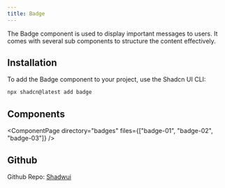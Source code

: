 ```yaml
---
title: Badge
---
```



The Badge component is used to display important messages to users. It comes with several sub components to structure the content effectively.

## Installation

To add the Badge component to your project, use the Shadcn UI CLI:

```bash
npx shadcn@latest add badge
```

## Components

<ComponentPage 
  directory="badges" 
  files={["badge-01", "badge-02", "badge-03"]} 
/>

## Github
Github Repo: [Shadwui](https://github.com/sahilkumardev/shadwui)